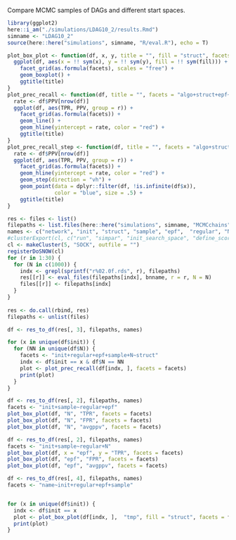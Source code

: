 
Compare MCMC samples of DAGs and different start spaces.

```r
library(ggplot2)
here::i_am("./simulations/LDAG10_2/results.Rmd")
simname <- "LDAG10_2"
source(here::here("simulations", simname, "R/eval.R"), echo = T)
```
```r
plot_box_plot <- function(df, x, y, title = "", fill = "struct", facets = "algo+name~network+epf") {
  ggplot(df, aes(x = !! sym(x), y = !! sym(y), fill = !! sym(fill))) +
    facet_grid(as.formula(facets), scales = "free") +
    geom_boxplot() +
    ggtitle(title)      
}
plot_prec_recall <- function(df, title = "", facets = "algo+struct+epf~network+N") {
  rate <- df$PPV[nrow(df)]
  ggplot(df, aes(TPR, PPV, group = r)) +
    facet_grid(as.formula(facets)) +
    geom_line() +
    geom_hline(yintercept = rate, color = "red") +
    ggtitle(title)
}
plot_prec_recall_step <- function(df, title = "", facets = "algo+struct+epf~network+N") {
  rate <- df$PPV[nrow(df)]
  ggplot(df, aes(TPR, PPV, group = r)) +
    facet_grid(as.formula(facets)) +
    geom_hline(yintercept = rate, color = "red") +
    geom_step(direction = "vh") +
    geom_point(data = dplyr::filter(df, !is.infinite(df$x)),
               color = "blue", size = .5) +
    ggtitle(title)
}
```


```r
res <- files <- list() 
filepaths <- list.files(here::here("simulations", simname, "MCMCchains"), full.names = T)
names <- c("network", "init", "struct", "sample", "epf",  "regular", "N", "r")
#clusterExport(cl, c("run", "simpar", "init_search_space", "define_scorepar", "sample_dags"))
cl <- makeCluster(5, "SOCK", outfile = "")
registerDoSNOW(cl)
for (r in 1:30) {
  for (N in c(1000)) {
    indx <- grepl(sprintf("r%02.0f.rds", r), filepaths)
    res[[r]] <- eval_files(filepaths[indx], bnname, r = r, N = N)
    files[[r]] <- filepaths[indx]
  }
}
  
res <- do.call(rbind, res)
filepaths <- unlist(files)
```


```r
df <- res_to_df(res[, 3], filepaths, names)

for (x in unique(df$init)) {
  for (NN in unique(df$N)) {
    facets <- "init+regular+epf+sample+N~struct"
    indx <- df$init == x & df$N == NN
    plot <- plot_prec_recall(df[indx, ], facets = facets)
    print(plot)
  }
}

```

```r
df <- res_to_df(res[, 2], filepaths, names)
facets <- "init+sample~regular+epf"
plot_box_plot(df, "N", "TPR", facets = facets)
plot_box_plot(df, "N", "FPR", facets = facets)
plot_box_plot(df, "N", "avgppv", facets = facets)
```
```r
df <- res_to_df(res[, 2], filepaths, names)
facets <- "init+sample~regular+N"
plot_box_plot(df, x = "epf", y = "TPR", facets = facets)
plot_box_plot(df, "epf", "FPR", facets = facets)
plot_box_plot(df, "epf", "avgppv", facets = facets)
```

```r
df <- res_to_df(res[, 4], filepaths, names)
facets <- "name~init+regular+epf+sample"


for (x in unique(df$init)) {
  indx <- df$init == x 
  plot <- plot_box_plot(df[indx, ],  "tmp", fill = "struct", facets = facets)
  print(plot)
}
```

